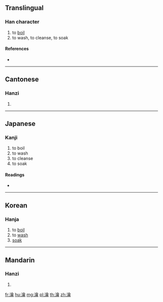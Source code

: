 ==Translingual==

===Han character===
{{Han char|rn=85|rad=水|as=17|sn=20|four=38127|canj=EOMB,XEOMB}}

# to [[boil]]
# to wash, to cleanse, to soak

====References====
* {{Han ref|kx=0661.160|dkj=18709|dj=1071.020|hdz=31788.100|uh=7039|ud=28729|bh=F465|bd=62565}}

----

==Cantonese==

===Hanzi===
{{yue-hanzi|jyut=|y=yeuk6}}

# {{defn|lang=yue|sort=水17}}

----

==Japanese==

===Kanji===
{{ja-kanji|grade=|rs=水17}}

# to boil
# to wash
# to cleanse
# to soak

====Readings====
* {{ja-readings|on=[[せく]] (seku), [[よう]] (yō)|kun=[[ひたす]] (hitasu)}}

----

==Korean==

===Hanja===
{{ko-hanja|hangeul=약|eumhun=|rv=yak|mr=yak|y=yak}}

# to [[boil]]
# to [[wash]]
# [[soak]]

----

==Mandarin==

===Hanzi===
{{cmn-hanzi|pin=[[yuè]] ([[yue4]])|wg=yüeh<sup>4</sup>}}

# {{defn|lang=cmn|sort=水17}}

[[fr:瀹]]
[[hu:瀹]]
[[mg:瀹]]
[[pl:瀹]]
[[th:瀹]]
[[zh:瀹]]
